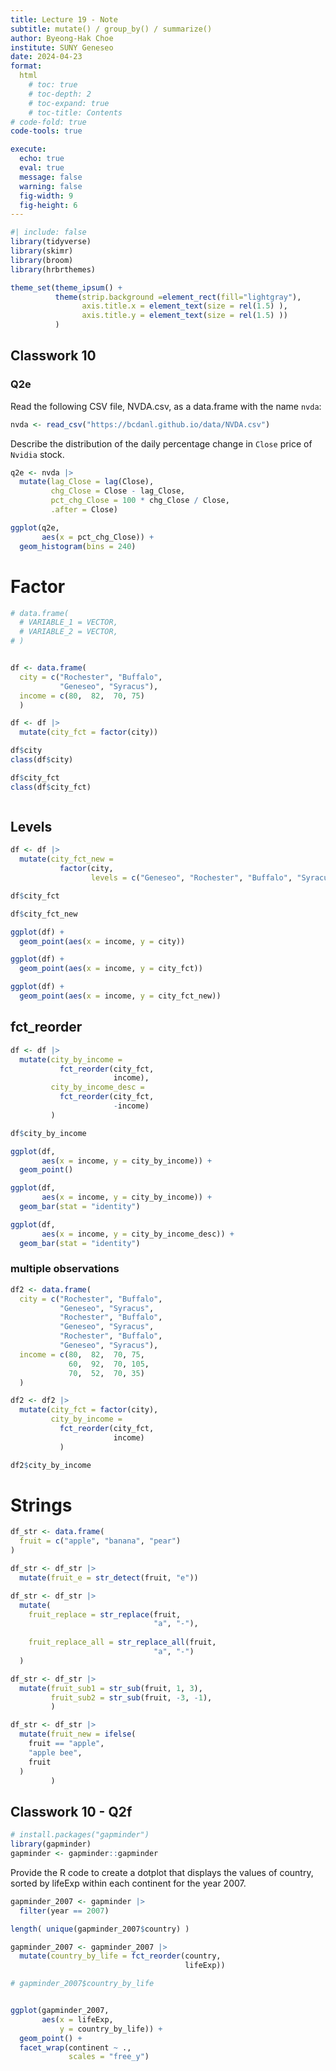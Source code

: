 ```yaml
---
title: Lecture 19 - Note
subtitle: mutate() / group_by() / summarize()
author: Byeong-Hak Choe
institute: SUNY Geneseo
date: 2024-04-23
format: 
  html
    # toc: true
    # toc-depth: 2
    # toc-expand: true
    # toc-title: Contents
# code-fold: true
code-tools: true

execute:
  echo: true
  eval: true
  message: false
  warning: false
  fig-width: 9
  fig-height: 6
---
```

```r
#| include: false
library(tidyverse)
library(skimr)
library(broom)
library(hrbrthemes)

theme_set(theme_ipsum() +
          theme(strip.background =element_rect(fill="lightgray"),
                axis.title.x = element_text(size = rel(1.5) ),
                axis.title.y = element_text(size = rel(1.5) ))
          )

```

## Classwork 10
### Q2e
Read the following CSV file, NVDA.csv, as a data.frame with the name `nvda`:

```r
nvda <- read_csv("https://bcdanl.github.io/data/NVDA.csv")
```

Describe the distribution of the daily percentage change in `Close` price of `Nvidia` stock.

```r
q2e <- nvda |> 
  mutate(lag_Close = lag(Close),
         chg_Close = Close - lag_Close,
         pct_chg_Close = 100 * chg_Close / Close, 
         .after = Close)
```

```r
ggplot(q2e, 
       aes(x = pct_chg_Close)) +
  geom_histogram(bins = 240)
```

# Factor

```r
# data.frame(
  # VARIABLE_1 = VECTOR,
  # VARIABLE_2 = VECTOR,
# )


df <- data.frame(
  city = c("Rochester", "Buffalo", 
           "Geneseo", "Syracus"),
  income = c(80,  82,  70, 75) 
  )

df <- df |> 
  mutate(city_fct = factor(city))

df$city
class(df$city)

df$city_fct
class(df$city_fct)



```


## Levels

```r
df <- df |> 
  mutate(city_fct_new = 
           factor(city,
                  levels = c("Geneseo", "Rochester", "Buffalo", "Syracus") ))

df$city_fct

df$city_fct_new

```


```r
ggplot(df) +
  geom_point(aes(x = income, y = city))
```




```r
ggplot(df) +
  geom_point(aes(x = income, y = city_fct))
```



```r
ggplot(df) +
  geom_point(aes(x = income, y = city_fct_new))
```


## fct_reorder

```r
df <- df |> 
  mutate(city_by_income = 
           fct_reorder(city_fct,
                       income),
         city_by_income_desc = 
           fct_reorder(city_fct,
                       -income)
         )

df$city_by_income

```


```r
ggplot(df,
       aes(x = income, y = city_by_income)) +
  geom_point()
```


```r
ggplot(df,
       aes(x = income, y = city_by_income)) +
  geom_bar(stat = "identity")
```


```r
ggplot(df,
       aes(x = income, y = city_by_income_desc)) +
  geom_bar(stat = "identity")
```


### multiple observations

```r


df2 <- data.frame(
  city = c("Rochester", "Buffalo", 
           "Geneseo", "Syracus", 
           "Rochester", "Buffalo", 
           "Geneseo", "Syracus",
           "Rochester", "Buffalo", 
           "Geneseo", "Syracus"),
  income = c(80,  82,  70, 75,
             60,  92,  70, 105,
             70,  52,  70, 35) 
  )

df2 <- df2 |> 
  mutate(city_fct = factor(city),
         city_by_income = 
           fct_reorder(city_fct,
                       income)
           )

df2$city_by_income
```
# Strings

```r
df_str <- data.frame(
  fruit = c("apple", "banana", "pear")
)

df_str <- df_str |> 
  mutate(fruit_e = str_detect(fruit, "e"))
```



```r
df_str <- df_str |> 
  mutate(
    fruit_replace = str_replace(fruit,
                                "a", "-"),
    
    fruit_replace_all = str_replace_all(fruit,
                                "a", "-")
  )
```



```r
df_str <- df_str |> 
  mutate(fruit_sub1 = str_sub(fruit, 1, 3),
         fruit_sub2 = str_sub(fruit, -3, -1),
         )
```


```r
df_str <- df_str |> 
  mutate(fruit_new = ifelse(
    fruit == "apple",
    "apple bee",
    fruit
  )
         )
```

## Classwork 10 - Q2f

```r
# install.packages("gapminder")
library(gapminder)
gapminder <- gapminder::gapminder
```


Provide the R code to create a dotplot that displays the values of country, sorted by lifeExp within each continent for the year 2007.


```r


gapminder_2007 <- gapminder |> 
  filter(year == 2007)

length( unique(gapminder_2007$country) )

gapminder_2007 <- gapminder_2007 |> 
  mutate(country_by_life = fct_reorder(country,
                                       lifeExp))

# gapminder_2007$country_by_life



```

```r

ggplot(gapminder_2007,
       aes(x = lifeExp,
           y = country_by_life)) +
  geom_point() +
  facet_wrap(continent ~ .,
             scales = "free_y")
```



